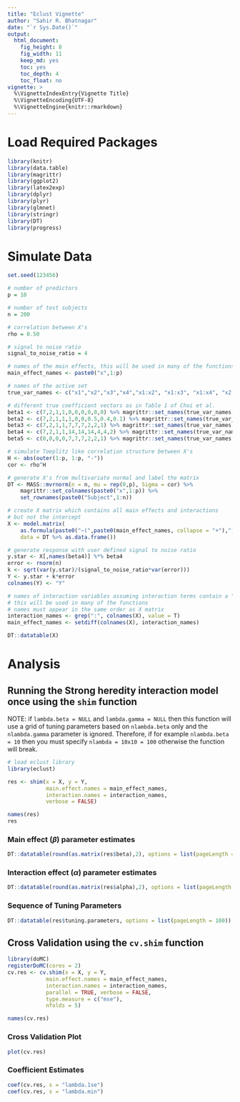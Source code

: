 ```yaml
---
title: "Eclust Vignette"
author: "Sahir R. Bhatnagar"
date: "`r Sys.Date()`"
output:
  html_document:
    fig_height: 8
    fig_width: 11
    keep_md: yes
    toc: yes
    toc_depth: 4
    toc_float: no
vignette: >
  %\VignetteIndexEntry{Vignette Title}
  %\VignetteEncoding{UTF-8}
  %\VignetteEngine{knitr::rmarkdown}
---
```


# Load Required Packages

```r
library(knitr)
library(data.table)
library(magrittr)
library(ggplot2)
library(latex2exp)
library(dplyr)
library(plyr)
library(glmnet)
library(stringr)
library(DT)
library(progress)
```


# Simulate Data

```r

set.seed(123456)

# number of predictors
p = 10 

# number of test subjects
n = 200

# correlation between X's
rho = 0.50

# signal to noise ratio
signal_to_noise_ratio = 4

# names of the main effects, this will be used in many of the functions
main_effect_names <- paste0("x",1:p) 

# names of the active set
true_var_names <- c("x1","x2","x3","x4","x1:x2", "x1:x3", "x1:x4", "x2:x3", "x2:x4", "x3:x4")

# different true coefficient vectors as in Table 1 of Choi et al. 
beta1 <- c(7,2,1,1,0,0,0,0,0,0) %>% magrittr::set_names(true_var_names)
beta2 <- c(7,2,1,1,1,0,0,0.5,0.4,0.1) %>% magrittr::set_names(true_var_names)
beta3 <- c(7,2,1,1,7,7,7,2,2,1) %>% magrittr::set_names(true_var_names)
beta4 <- c(7,2,1,1,14,14,14,4,4,2) %>% magrittr::set_names(true_var_names)
beta5 <- c(0,0,0,0,7,7,7,2,2,1) %>% magrittr::set_names(true_var_names)

# simulate Toeplitz like correlation structure between X's
H <- abs(outer(1:p, 1:p, "-"))
cor <- rho^H

# generate X's from multivariate normal and label the matrix
DT <- MASS::mvrnorm(n = n, mu = rep(0,p), Sigma = cor) %>% 
    magrittr::set_colnames(paste0("x",1:p)) %>% 
    set_rownames(paste0("Subject",1:n))

# create X matrix which contains all main effects and interactions
# but not the intercept
X <- model.matrix(
    as.formula(paste0("~(",paste0(main_effect_names, collapse = "+"),")^2-1")), 
    data = DT %>% as.data.frame()) 

# generate response with user defined signal to noise ratio 
y.star <- X[,names(beta4)] %*% beta4
error <- rnorm(n)
k <- sqrt(var(y.star)/(signal_to_noise_ratio*var(error))) 
Y <- y.star + k*error 
colnames(Y) <- "Y"

# names of interaction variables assuming interaction terms contain a ":"
# this will be used in many of the functions
# names must appear in the same order as X matrix
interaction_names <- grep(":", colnames(X), value = T)
main_effect_names <- setdiff(colnames(X), interaction_names)
```

```r
DT::datatable(X)
```


# Analysis

## Running the Strong heredity interaction model once using the `shim` function

NOTE: if `lambda.beta = NULL` and `lambda.gamma = NULL` then this function will use a grid of tuning parameters based on `nlambda.beta` only and the `nlambda.gamma` parameter is ignored. Therefore, if for example `nlambda.beta = 10` then you must specify `nlambda = 10x10 = 100` otherwise the function will break.

```r
# load eclust library
library(eclust)

res <- shim(x = X, y = Y,
            main.effect.names = main_effect_names,
            interaction.names = interaction_names,
            verbose = FALSE)

names(res)
res

```

### Main effect ($\beta$) parameter estimates


```r
DT::datatable(round(as.matrix(res$beta),2), options = list(pageLength = 100))
```


### Interaction effect ($\alpha$) parameter estimates


```r
DT::datatable(round(as.matrix(res$alpha),2), options = list(pageLength = 100))
```


### Sequence of Tuning Parameters

```r
DT::datatable(res$tuning.parameters, options = list(pageLength = 100))
```



## Cross Validation using the `cv.shim` function

```r

library(doMC)
registerDoMC(cores = 2)
cv.res <- cv.shim(x = X, y = Y,
            main.effect.names = main_effect_names,
            interaction.names = interaction_names,
            parallel = TRUE, verbose = FALSE,
            type.measure = c("mse"), 
            nfolds = 5)

names(cv.res)
```

### Cross Validation Plot

```r
plot(cv.res)
```


### Coefficient Estimates

```r
coef(cv.res, s = "lambda.1se")
coef(cv.res, s = "lambda.min")
```





